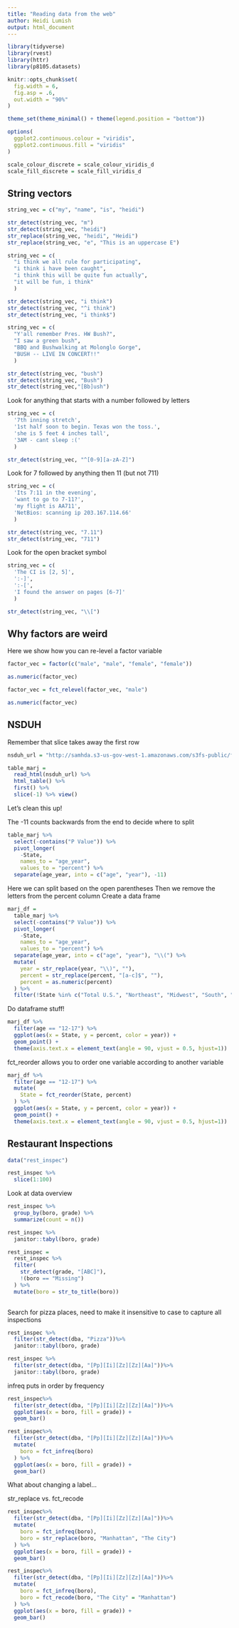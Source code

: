 ```yaml
---
title: "Reading data from the web"
author: Heidi Lumish
output: html_document
---
```


```r
library(tidyverse)
library(rvest)
library(httr)
library(p8105.datasets)

knitr::opts_chunk$set(
  fig.width = 6,
  fig.asp = .6,
  out.width = "90%"
)

theme_set(theme_minimal() + theme(legend.position = "bottom"))

options(
  ggplot2.continuous.colour = "viridis",
  ggplot2.continuous.fill = "viridis"
)

scale_colour_discrete = scale_colour_viridis_d
scale_fill_discrete = scale_fill_viridis_d
```

## String vectors

```r
string_vec = c("my", "name", "is", "heidi")

str_detect(string_vec, "m")
str_detect(string_vec, "heidi")
str_replace(string_vec, "heidi", "Heidi")
str_replace(string_vec, "e", "This is an uppercase E")
```

```r
string_vec = c(
  "i think we all rule for participating",
  "i think i have been caught",
  "i think this will be quite fun actually",
  "it will be fun, i think"
  )

str_detect(string_vec, "i think")
str_detect(string_vec, "^i think")
str_detect(string_vec, "i think$")
```

```r
string_vec = c(
  "Y'all remember Pres. HW Bush?",
  "I saw a green bush",
  "BBQ and Bushwalking at Molonglo Gorge",
  "BUSH -- LIVE IN CONCERT!!"
  )

str_detect(string_vec, "bush")
str_detect(string_vec, "Bush")
str_detect(string_vec,"[Bb]ush")
```

Look for anything that starts with a number followed by letters
```r
string_vec = c(
  '7th inning stretch',
  '1st half soon to begin. Texas won the toss.',
  'she is 5 feet 4 inches tall',
  '3AM - cant sleep :('
  )

str_detect(string_vec, "^[0-9][a-zA-Z]")
```

Look for 7 followed by anything then 11 (but not 711)
```r
string_vec = c(
  'Its 7:11 in the evening',
  'want to go to 7-11?',
  'my flight is AA711',
  'NetBios: scanning ip 203.167.114.66'
  )

str_detect(string_vec, "7.11")
str_detect(string_vec, "711")
```

Look for the open bracket symbol
```r
string_vec = c(
  'The CI is [2, 5]',
  ':-]',
  ':-[',
  'I found the answer on pages [6-7]'
  )

str_detect(string_vec, "\\[")
```

## Why factors are weird

Here we show how you can re-level a factor variable
```r
factor_vec = factor(c("male", "male", "female", "female"))

as.numeric(factor_vec)

factor_vec = fct_relevel(factor_vec, "male")

as.numeric(factor_vec)
```

## NSDUH

Remember that slice takes away the first row

```r
nsduh_url = "http://samhda.s3-us-gov-west-1.amazonaws.com/s3fs-public/field-uploads/2k15StateFiles/NSDUHsaeShortTermCHG2015.htm"

table_marj =
  read_html(nsduh_url) %>% 
  html_table() %>% 
  first() %>% 
  slice(-1) %>% view()
```

Let's clean this up!

The -11 counts backwards from the end to decide where to split
```r
table_marj %>% 
  select(-contains("P Value")) %>% 
  pivot_longer(
    -State,
    names_to = "age_year",
    values_to = "percent") %>% 
  separate(age_year, into = c("age", "year"), -11)
```

Here we can split based on the open parentheses
Then we remove the letters from the percent column
Create a data frame
```r
marj_df =
  table_marj %>% 
  select(-contains("P Value")) %>% 
  pivot_longer(
    -State,
    names_to = "age_year",
    values_to = "percent") %>% 
  separate(age_year, into = c("age", "year"), "\\(") %>% 
  mutate(
    year = str_replace(year, "\\)", ""), 
    percent = str_replace(percent, "[a-c]$", ""),
    percent = as.numeric(percent)
  ) %>% 
  filter(!State %in% c("Total U.S.", "Northeast", "Midwest", "South", "West"))
```

Do dataframe stuff!

```r
marj_df %>% 
  filter(age == "12-17") %>% 
  ggplot(aes(x = State, y = percent, color = year)) +
  geom_point() +
  theme(axis.text.x = element_text(angle = 90, vjust = 0.5, hjust=1))
```

fct_reorder allows you to order one variable according to another variable
```r
marj_df %>% 
  filter(age == "12-17") %>% 
  mutate(
    State = fct_reorder(State, percent)
  ) %>% 
  ggplot(aes(x = State, y = percent, color = year)) +
  geom_point() +
  theme(axis.text.x = element_text(angle = 90, vjust = 0.5, hjust=1))
```

## Restaurant Inspections

```r
data("rest_inspec")

rest_inspec %>% 
  slice(1:100)
```

Look at data overview
```r
rest_inspec %>%
  group_by(boro, grade) %>% 
  summarize(count = n())

rest_inspec %>%
  janitor::tabyl(boro, grade)
```

```r
rest_inspec =
  rest_inspec %>% 
  filter(
    str_detect(grade, "[ABC]"),
    !(boro == "Missing")
  ) %>% 
  mutate(boro = str_to_title(boro))
  
```

Search for pizza places, need to make it insensitive to case to capture all inspections
```r
rest_inspec %>% 
  filter(str_detect(dba, "Pizza"))%>%
  janitor::tabyl(boro, grade)

rest_inspec %>% 
  filter(str_detect(dba, "[Pp][Ii][Zz][Zz][Aa]"))%>%
  janitor::tabyl(boro, grade)
```

infreq puts in order by frequency
```r
rest_inspec%>% 
  filter(str_detect(dba, "[Pp][Ii][Zz][Zz][Aa]"))%>%
  ggplot(aes(x = boro, fill = grade)) +
  geom_bar()

rest_inspec%>% 
  filter(str_detect(dba, "[Pp][Ii][Zz][Zz][Aa]"))%>%
  mutate(
    boro = fct_infreq(boro)
  ) %>% 
  ggplot(aes(x = boro, fill = grade)) +
  geom_bar()
```

What about changing a label...

str_replace vs. fct_recode
```r
rest_inspec%>% 
  filter(str_detect(dba, "[Pp][Ii][Zz][Zz][Aa]"))%>%
  mutate(
    boro = fct_infreq(boro),
    boro = str_replace(boro, "Manhattan", "The City")
  ) %>% 
  ggplot(aes(x = boro, fill = grade)) +
  geom_bar()

rest_inspec%>% 
  filter(str_detect(dba, "[Pp][Ii][Zz][Zz][Aa]"))%>%
  mutate(
    boro = fct_infreq(boro),
    boro = fct_recode(boro, "The City" = "Manhattan")
  ) %>% 
  ggplot(aes(x = boro, fill = grade)) +
  geom_bar()
```



